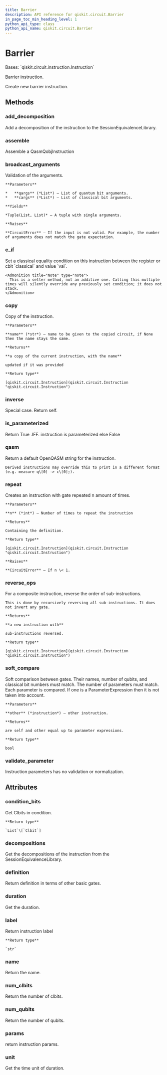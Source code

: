 ```yaml
---
title: Barrier
description: API reference for qiskit.circuit.Barrier
in_page_toc_min_heading_level: 1
python_api_type: class
python_api_name: qiskit.circuit.Barrier
---
```


# Barrier

<Class id="qiskit.circuit.Barrier" github="https://github.com/qiskit/qiskit/tree/stable/0.20/qiskit/circuit/barrier.py" signature="Barrier(num_qubits)">
  Bases: `qiskit.circuit.instruction.Instruction`

  Barrier instruction.

  Create new barrier instruction.

  ## Methods

  ### add\_decomposition

  <Function id="qiskit.circuit.Barrier.add_decomposition" name="add_decomposition" signature="Barrier.add_decomposition(decomposition)">
    Add a decomposition of the instruction to the SessionEquivalenceLibrary.
  </Function>

  ### assemble

  <Function id="qiskit.circuit.Barrier.assemble" name="assemble" signature="Barrier.assemble()">
    Assemble a QasmQobjInstruction
  </Function>

  ### broadcast\_arguments

  <Function id="qiskit.circuit.Barrier.broadcast_arguments" name="broadcast_arguments" signature="Barrier.broadcast_arguments(qargs, cargs)">
    Validation of the arguments.

    **Parameters**

    *   **qargs** (*List*) – List of quantum bit arguments.
    *   **cargs** (*List*) – List of classical bit arguments.

    **Yields**

    *Tuple(List, List)* – A tuple with single arguments.

    **Raises**

    **CircuitError** – If the input is not valid. For example, the number of arguments does not match the gate expectation.
  </Function>

  ### c\_if

  <Function id="qiskit.circuit.Barrier.c_if" name="c_if" signature="Barrier.c_if(classical, val)">
    Set a classical equality condition on this instruction between the register or cbit `classical` and value `val`.

    <Admonition title="Note" type="note">
      This is a setter method, not an additive one. Calling this multiple times will silently override any previously set condition; it does not stack.
    </Admonition>
  </Function>

  ### copy

  <Function id="qiskit.circuit.Barrier.copy" name="copy" signature="Barrier.copy(name=None)">
    Copy of the instruction.

    **Parameters**

    **name** (*str*) – name to be given to the copied circuit, if None then the name stays the same.

    **Returns**

    **a copy of the current instruction, with the name**

    updated if it was provided

    **Return type**

    [qiskit.circuit.Instruction](qiskit.circuit.Instruction "qiskit.circuit.Instruction")
  </Function>

  ### inverse

  <Function id="qiskit.circuit.Barrier.inverse" name="inverse" signature="Barrier.inverse()">
    Special case. Return self.
  </Function>

  ### is\_parameterized

  <Function id="qiskit.circuit.Barrier.is_parameterized" name="is_parameterized" signature="Barrier.is_parameterized()">
    Return True .IFF. instruction is parameterized else False
  </Function>

  ### qasm

  <Function id="qiskit.circuit.Barrier.qasm" name="qasm" signature="Barrier.qasm()">
    Return a default OpenQASM string for the instruction.

    Derived instructions may override this to print in a different format (e.g. measure q\[0] -> c\[0];).
  </Function>

  ### repeat

  <Function id="qiskit.circuit.Barrier.repeat" name="repeat" signature="Barrier.repeat(n)">
    Creates an instruction with gate repeated n amount of times.

    **Parameters**

    **n** (*int*) – Number of times to repeat the instruction

    **Returns**

    Containing the definition.

    **Return type**

    [qiskit.circuit.Instruction](qiskit.circuit.Instruction "qiskit.circuit.Instruction")

    **Raises**

    **CircuitError** – If n \< 1.
  </Function>

  ### reverse\_ops

  <Function id="qiskit.circuit.Barrier.reverse_ops" name="reverse_ops" signature="Barrier.reverse_ops()">
    For a composite instruction, reverse the order of sub-instructions.

    This is done by recursively reversing all sub-instructions. It does not invert any gate.

    **Returns**

    **a new instruction with**

    sub-instructions reversed.

    **Return type**

    [qiskit.circuit.Instruction](qiskit.circuit.Instruction "qiskit.circuit.Instruction")
  </Function>

  ### soft\_compare

  <Function id="qiskit.circuit.Barrier.soft_compare" name="soft_compare" signature="Barrier.soft_compare(other)">
    Soft comparison between gates. Their names, number of qubits, and classical bit numbers must match. The number of parameters must match. Each parameter is compared. If one is a ParameterExpression then it is not taken into account.

    **Parameters**

    **other** (*instruction*) – other instruction.

    **Returns**

    are self and other equal up to parameter expressions.

    **Return type**

    bool
  </Function>

  ### validate\_parameter

  <Function id="qiskit.circuit.Barrier.validate_parameter" name="validate_parameter" signature="Barrier.validate_parameter(parameter)">
    Instruction parameters has no validation or normalization.
  </Function>

  ## Attributes

  ### condition\_bits

  <Attribute id="qiskit.circuit.Barrier.condition_bits" name="condition_bits">
    Get Clbits in condition.

    **Return type**

    `List`\[`Clbit`]
  </Attribute>

  ### decompositions

  <Attribute id="qiskit.circuit.Barrier.decompositions" name="decompositions">
    Get the decompositions of the instruction from the SessionEquivalenceLibrary.
  </Attribute>

  ### definition

  <Attribute id="qiskit.circuit.Barrier.definition" name="definition">
    Return definition in terms of other basic gates.
  </Attribute>

  ### duration

  <Attribute id="qiskit.circuit.Barrier.duration" name="duration">
    Get the duration.
  </Attribute>

  ### label

  <Attribute id="qiskit.circuit.Barrier.label" name="label">
    Return instruction label

    **Return type**

    `str`
  </Attribute>

  ### name

  <Attribute id="qiskit.circuit.Barrier.name" name="name">
    Return the name.
  </Attribute>

  ### num\_clbits

  <Attribute id="qiskit.circuit.Barrier.num_clbits" name="num_clbits">
    Return the number of clbits.
  </Attribute>

  ### num\_qubits

  <Attribute id="qiskit.circuit.Barrier.num_qubits" name="num_qubits">
    Return the number of qubits.
  </Attribute>

  ### params

  <Attribute id="qiskit.circuit.Barrier.params" name="params">
    return instruction params.
  </Attribute>

  ### unit

  <Attribute id="qiskit.circuit.Barrier.unit" name="unit">
    Get the time unit of duration.
  </Attribute>
</Class>

